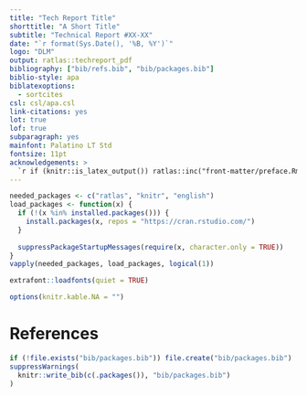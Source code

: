 ```yaml
---
title: "Tech Report Title"
shorttitle: "A Short Title"
subtitle: "Technical Report #XX-XX"
date: "`r format(Sys.Date(), '%B, %Y')`"
logo: "DLM"
output: ratlas::techreport_pdf
bibliography: ["bib/refs.bib", "bib/packages.bib"]
biblio-style: apa
biblatexoptions:
  - sortcites
csl: csl/apa.csl
link-citations: yes
lot: true
lof: true
subparagraph: yes
mainfont: Palatino LT Std
fontsize: 11pt
acknowledgements: >
  `r if (knitr::is_latex_output()) ratlas::inc("front-matter/preface.Rmd")`
---
```


```r
needed_packages <- c("ratlas", "knitr", "english")
load_packages <- function(x) {
  if (!(x %in% installed.packages())) {
    install.packages(x, repos = "https://cran.rstudio.com/")
  }
  
  suppressPackageStartupMessages(require(x, character.only = TRUE))
}
vapply(needed_packages, load_packages, logical(1))

extrafont::loadfonts(quiet = TRUE)

options(knitr.kable.NA = "")
```




\newpage

# References

```r
if (!file.exists("bib/packages.bib")) file.create("bib/packages.bib")
suppressWarnings(
  knitr::write_bib(c(.packages()), "bib/packages.bib")
)
```

\printbibliography[heading=none]

\setlength{\parindent}{15pt}
\setlength{\leftskip}{0pt}
